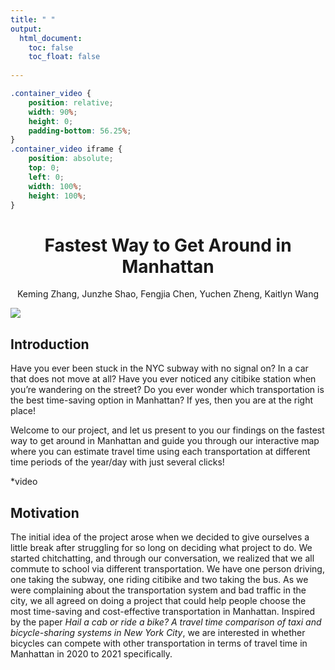 ```yaml
---
title: " "
output: 
  html_document:
    toc: false
    toc_float: false
 
---
```

```css
.container_video {
    position: relative;
    width: 90%;
    height: 0;
    padding-bottom: 56.25%;
}
.container_video iframe {
    position: absolute;
    top: 0;
    left: 0;
    width: 100%;
    height: 100%;
}
```
<h1><b><center>Fastest Way to Get Around in Manhattan</center></b></h1>


<center>Keming Zhang, Junzhe Shao, Fengjia Chen, Yuchen Zheng, Kaitlyn Wang</center>

![](picture/nyc.png)

## __Introduction__
Have you ever been stuck in the NYC subway with no signal on? In a car that does not move at all? Have you ever noticed any citibike station when you're wandering on the street? Do you ever wonder which transportation is the best time-saving option in Manhattan? If yes, then you are at the right place!

Welcome to our project, and let us present to you our findings on the fastest way to get around in Manhattan and guide you through our interactive map where you can estimate travel time using each transportation at different time periods of the year/day with just several clicks!

*video

## __Motivation__ 
The initial idea of the project arose when we decided to give ourselves a little break after struggling for so long on deciding what project to do. We started chitchatting, and through our conversation, we realized that we all commute to school via different transportation. We have one person driving, one taking the subway, one riding citibike and two taking the bus. As we were complaining about the transportation system and bad traffic in the city, we all agreed on doing a project that could help people choose the most time-saving and cost-effective transportation in Manhattan. Inspired by the paper _Hail a cab or ride a bike? A travel time comparison of taxi and bicycle-sharing systems in New York City_, we are interested in whether bicycles can compete with other transportation in terms of travel time in Manhattan in 2020 to 2021 specifically. 

